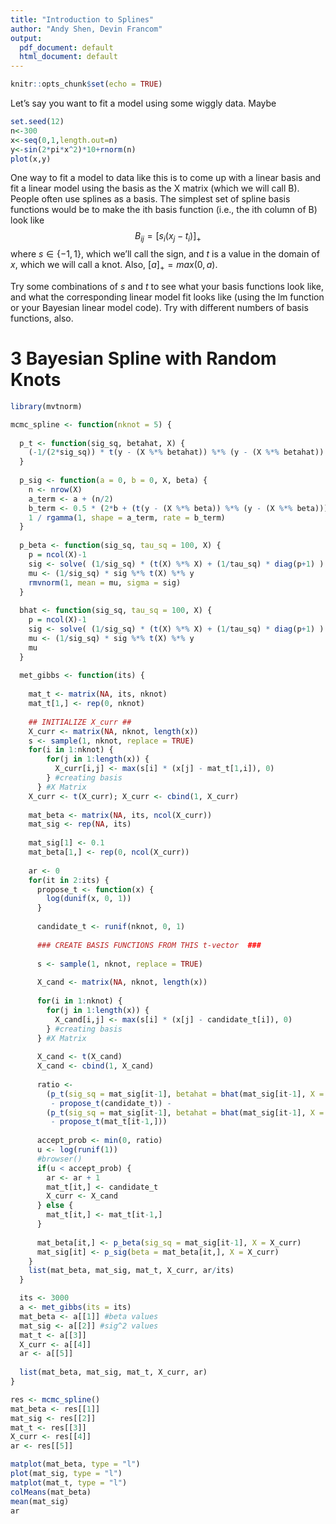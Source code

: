 ```yaml
---
title: "Introduction to Splines"
author: "Andy Shen, Devin Francom"
output:
  pdf_document: default
  html_document: default
---
```


```r
knitr::opts_chunk$set(echo = TRUE)
```

Let's say you want to fit a model using some wiggly data.  Maybe

```r
set.seed(12)
n<-300
x<-seq(0,1,length.out=n)
y<-sin(2*pi*x^2)*10+rnorm(n)
plot(x,y)
```

One way to fit a model to data like this is to come up with a linear basis and fit a linear model using the basis as the X matrix (which we will call B).  People often use splines as a basis.  The simplest set of spline basis functions would be to make the ith basis function (i.e., the ith column of B) look like
$$ B_{ij} = [s_i(x_j - t_i)]_+  $$
where $s\in \lbrace -1,1 \rbrace$, which we'll call the sign, and $t$ is a value in the domain of $x$, which we will call a knot.  Also, $[a]_+ = max(0,a)$.

Try some combinations of $s$ and $t$ to see what your basis functions look like, and what the corresponding linear model fit looks like (using the lm function or your Bayesian linear model code).  Try with different numbers of basis functions, also.

\pagebreak



# 3 Bayesian Spline with Random Knots

```r
library(mvtnorm)

mcmc_spline <- function(nknot = 5) {
  
  p_t <- function(sig_sq, betahat, X) {
    (-1/(2*sig_sq)) * t(y - (X %*% betahat)) %*% (y - (X %*% betahat))
  }
  
  p_sig <- function(a = 0, b = 0, X, beta) {
    n <- nrow(X)
    a_term <- a + (n/2)
    b_term <- 0.5 * (2*b + (t(y - (X %*% beta)) %*% (y - (X %*% beta))))
    1 / rgamma(1, shape = a_term, rate = b_term)
  }
  
  p_beta <- function(sig_sq, tau_sq = 100, X) {
    p = ncol(X)-1
    sig <- solve( (1/sig_sq) * (t(X) %*% X) + (1/tau_sq) * diag(p+1) )
    mu <- (1/sig_sq) * sig %*% t(X) %*% y
    rmvnorm(1, mean = mu, sigma = sig)
  }
  
  bhat <- function(sig_sq, tau_sq = 100, X) {
    p = ncol(X)-1
    sig <- solve( (1/sig_sq) * (t(X) %*% X) + (1/tau_sq) * diag(p+1) )
    mu <- (1/sig_sq) * sig %*% t(X) %*% y
    mu
  }
  
  met_gibbs <- function(its) {
    
    mat_t <- matrix(NA, its, nknot)
    mat_t[1,] <- rep(0, nknot)
    
    ## INITIALIZE X_curr ##
    X_curr <- matrix(NA, nknot, length(x))
    s <- sample(1, nknot, replace = TRUE)
    for(i in 1:nknot) {
        for(j in 1:length(x)) {
          X_curr[i,j] <- max(s[i] * (x[j] - mat_t[1,i]), 0)
        } #creating basis
      } #X Matrix 
    X_curr <- t(X_curr); X_curr <- cbind(1, X_curr)
    
    mat_beta <- matrix(NA, its, ncol(X_curr))
    mat_sig <- rep(NA, its)
    
    mat_sig[1] <- 0.1
    mat_beta[1,] <- rep(0, ncol(X_curr))
    
    ar <- 0
    for(it in 2:its) {
      propose_t <- function(x) {
        log(dunif(x, 0, 1))
      }
    
      candidate_t <- runif(nknot, 0, 1)
      
      ### CREATE BASIS FUNCTIONS FROM THIS t-vector  ###
      
      s <- sample(1, nknot, replace = TRUE)
      
      X_cand <- matrix(NA, nknot, length(x))
      
      for(i in 1:nknot) {
        for(j in 1:length(x)) {
          X_cand[i,j] <- max(s[i] * (x[j] - candidate_t[i]), 0)
        } #creating basis
      } #X Matrix
      
      X_cand <- t(X_cand)
      X_cand <- cbind(1, X_cand)
      
      ratio <- 
        (p_t(sig_sq = mat_sig[it-1], betahat = bhat(mat_sig[it-1], X = X_cand), X = X_cand)
         - propose_t(candidate_t)) -
        (p_t(sig_sq = mat_sig[it-1], betahat = bhat(mat_sig[it-1], X = X_curr), X = X_curr)
         - propose_t(mat_t[it-1,]))
      
      accept_prob <- min(0, ratio)
      u <- log(runif(1))
      #browser()
      if(u < accept_prob) {
        ar <- ar + 1
        mat_t[it,] <- candidate_t
        X_curr <- X_cand
      } else {
        mat_t[it,] <- mat_t[it-1,]
      }
      
      mat_beta[it,] <- p_beta(sig_sq = mat_sig[it-1], X = X_curr)
      mat_sig[it] <- p_sig(beta = mat_beta[it,], X = X_curr)
    }
    list(mat_beta, mat_sig, mat_t, X_curr, ar/its)
  }

  its <- 3000
  a <- met_gibbs(its = its)
  mat_beta <- a[[1]] #beta values
  mat_sig <- a[[2]] #sig^2 values
  mat_t <- a[[3]]
  X_curr <- a[[4]]
  ar <- a[[5]]
  
  list(mat_beta, mat_sig, mat_t, X_curr, ar)
}

```


```r
res <- mcmc_spline()
mat_beta <- res[[1]]
mat_sig <- res[[2]]
mat_t <- res[[3]]
X_curr <- res[[4]]
ar <- res[[5]]
```

```r
matplot(mat_beta, type = "l")
plot(mat_sig, type = "l")
matplot(mat_t, type = "l")
colMeans(mat_beta)
mean(mat_sig)
ar
```





